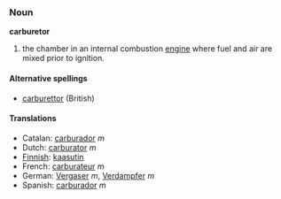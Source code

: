 === Noun ===
'''carburetor'''

#the chamber in an internal combustion [[engine]] where fuel and air are mixed prior to ignition.

====Alternative spellings====
* [[carburettor]] (British)

====Translations====
*Catalan: [[carburador]] ''m''
*Dutch: [[carburator]] ''m''
*[[Finnish]]: [[kaasutin]]
*French: [[carburateur]] ''m''
*German: [[Vergaser]] ''m'', [[Verdampfer]] ''m''
*Spanish: [[carburador]] ''m''